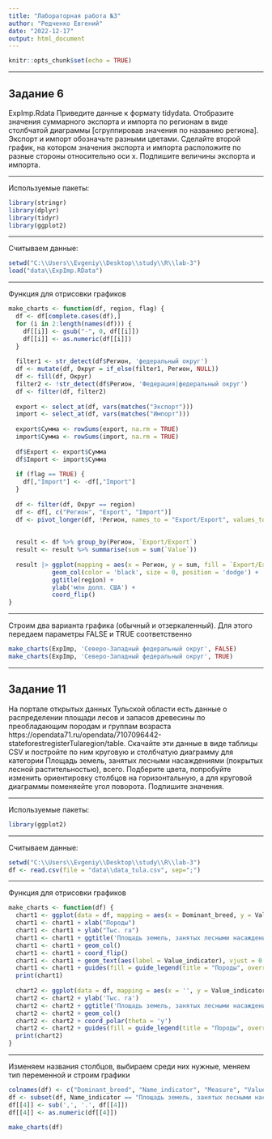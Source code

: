 ---
title: "Лабораторная работа №3"
author: "Редченко Евгений"
date: "2022-12-17"
output: html_document
---

```{r setup, include=FALSE}
knitr::opts_chunk$set(echo = TRUE)
```

***
## Задание 6 ##

ExpImp.Rdata Приведите данные к формату tidydata. Отобразите значения суммарного экспорта и импорта по регионам в виде столбчатой диаграммы [сгруппировав значения по названию региона]. Экспорт и импорт обозначьте разными цветами. Сделайте второй график, на котором значения экспорта и импорта расположите по разные стороны относительно оси x. Подпишите величины экспорта и импорта.

***
Используемые пакеты:
```{r warning=FALSE}
library(stringr)
library(dplyr)
library(tidyr)
library(ggplot2)
```

***
Считываем данные:
```{r warning=FALSE}
setwd("C:\\Users\\Evgeniy\\Desktop\\study\\R\\lab-3")
load("data\\ExpImp.RData")
```

***
Функция для отрисовки графиков
```{r warning=FALSE}
make_charts <- function(df, region, flag) {
  df <- df[complete.cases(df),]
  for (i in 2:length(names(df))) {
    df[[i]] <- gsub("-", 0, df[[i]])
    df[[i]] <- as.numeric(df[[i]])
  }
  
  filter1 <- str_detect(df$Регион, 'федеральный округ')
  df <- mutate(df, Округ = if_else(filter1, Регион, NULL))
  df <- fill(df, Округ)
  filter2 <- !str_detect(df$Регион, 'Федерация|федеральный округ')
  df <- filter(df, filter2)
  
  export <- select_at(df, vars(matches("Экспорт")))
  import <- select_at(df, vars(matches("Импорт")))
  
  export$Сумма <- rowSums(export, na.rm = TRUE)
  import$Сумма <- rowSums(import, na.rm = TRUE)
  
  df$Export <- export$Сумма
  df$Import <- import$Сумма
  
  if (flag == TRUE) {
    df[,"Import"] <- -df[,"Import"]
  }
  
  df <- filter(df, Округ == region)
  df <- df[, c("Регион", "Export", "Import")]
  df <- pivot_longer(df, !Регион, names_to = "Export/Export", values_to = "Value")
  
  
  result <- df %>% group_by(Регион, `Export/Export`) 
  result <- result %>% summarise(sum = sum(`Value`))
  
  result |> ggplot(mapping = aes(x = Регион, y = sum, fill = `Export/Export`)) +
            geom_col(color = 'black', size = 0, position = 'dodge') + 
            ggtitle(region) + 
            ylab('млн долл. США') + 
            coord_flip()
}
```

***
Строим два варианта графика (обычный и отзеркаленный). Для этого передаем параметры FALSE и TRUE соответственно
```{r}
make_charts(ExpImp, 'Северо-Западный федеральный округ', FALSE)
make_charts(ExpImp, 'Северо-Западный федеральный округ', TRUE)
```

***
## Задание 11 ##

На портале открытых данных Тульской области есть данные о распределении площади лесов и запасов древесины по преобладающим породам и группам возраста https://opendata71.ru/opendata/7107096442-stateforestregisterTularegion/table. Скачайте эти данные в виде таблицы CSV и постройте по ним круговую и столбчатую диаграмму для категории Площадь земель, занятых лесными насаждениями (покрытых лесной растительностью), всего. Подберите цвета, попробуйте изменить ориентировку столбцов на горизонтальную, а для круговой диаграммы поменяейте угол поворота. Подпишите значения.

***
Используемые пакеты:
```{r warning=FALSE}
library(ggplot2)
```

***
Считываем данные:
```{r warning=FALSE}
setwd("C:\\Users\\Evgeniy\\Desktop\\study\\R\\lab-3")
df <- read.csv(file = "data\\data_tula.csv", sep=";")
```

***
Функция для отрисовки графиков
```{r warning=FALSE}
make_charts <- function(df) {
  chart1 <- ggplot(data = df, mapping = aes(x = Dominant_breed, y = Value_indicator, fill = Dominant_breed))
  chart1 <- chart1 + xlab("Породы") 
  chart1 <- chart1 + ylab("Тыс. га")
  chart1 <- chart1 + ggtitle('Площадь земель, занятых лесными насаждениями') 
  chart1 <- chart1 + geom_col() 
  chart1 <- chart1 + coord_flip()
  chart1 <- chart1 + geom_text(aes(label = Value_indicator), vjust = 0.5)
  chart1 <- chart1 + guides(fill = guide_legend(title = "Породы", override.aes = aes(label = "")))
  print(chart1)
  
  chart2 <- ggplot(data = df, mapping = aes(x = '', y = Value_indicator, fill = Dominant_breed))
  chart2 <- chart2 + ylab('Тыс. га')
  chart2 <- chart2 + ggtitle('Площадь земель, занятых лесными насаждениями') 
  chart2 <- chart2 + geom_col() 
  chart2 <- chart2 + coord_polar(theta = 'y')
  chart2 <- chart2 + guides(fill = guide_legend(title = "Породы", override.aes = aes(label = "")))
  print(chart2)
}
```

***
Изменяем названия столбцов, выбираем среди них нужные, меняем тип переменной и строим графики
```{r}
colnames(df) <- c("Dominant_breed", "Name_indicator", "Measure", "Value_indicator")
df <- subset(df, Name_indicator == "Площадь земель, занятых лесными насаждениями (покрытых лесной растительностью), всего")
df[[4]] <- sub(',', '.', df[[4]])
df[[4]] <- as.numeric(df[[4]])

make_charts(df)
```

